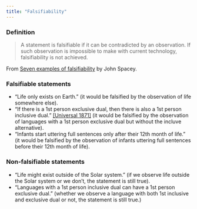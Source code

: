 ```yaml
---
title: "Falsifiability"
---
```


### Definition

> A statement is falsifiable if it can be contradicted by an observation.
If such observation is impossible to make with current technology, falsifiability is not achieved.

From [Seven examples of falsifiability](https://simplicable.com/new/falsifiability) by John Spacey.

### Falsifiable statements

- "Life only exists on Earth." (it would be falsified by the observation of life somewhere else).
- "If there is a 1st person exclusive dual, then there is also a 1st person inclusive dual." [[Universal 1871]](https://typo.uni-konstanz.de/rara/universals-archive/1876/) (it would be falsified by the observation of languages with a 1st person exclusive dual but without the incluve alternative).
- "Infants start uttering full sentences only after their 12th month of life." (it would be falsified by the observation of infants uttering full sentences before their 12th month of life).

### Non-falsifiable statements

- "Life might exist outside of the Solar system." (if we observe life outside the Solar system or we don't, the statement is still true).
- "Languages with a 1st person inclusive dual can have a 1st person exclusive dual." (whether we observe a language with both 1st inclusive and exclusive dual or not, the statement is still true.)

